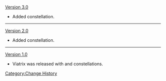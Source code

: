 [[Version 3.0]]
* Added {{Dendro}} constellation.
----
[[Version 2.0]]
* Added {{Electro}} constellation.
----
[[Version 1.0]]
* Viatrix was released with {{Anemo}} and {{Geo}} constellations.
<noinclude>[[Category:Change History]]</noinclude>